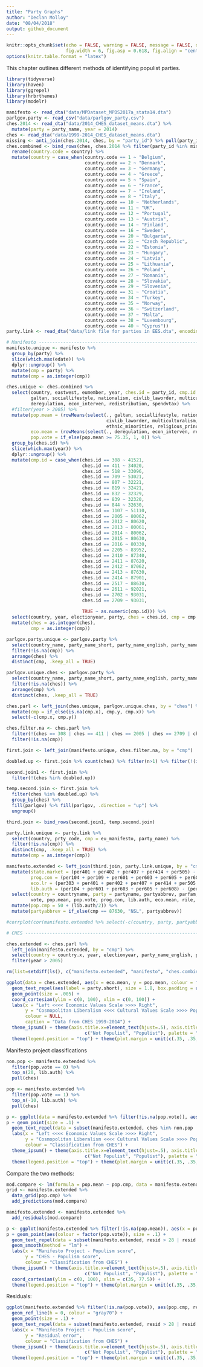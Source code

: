 ```yaml
---
title: "Party Graphs"
author: "Declan Molloy"
date: "08/04/2018"
output: github_document
---
```


```r
knitr::opts_chunk$set(echo = FALSE, warning = FALSE, message = FALSE, dev = "png", dpi = 300, 
                      fig.width = 6, fig.asp = 0.618, fig.align = "center", out.width = "70%")
options(knitr.table.format = "latex")
```

This chapter outlines different methods of identifying populist parties. 

```r
library(tidyverse)
library(haven)
library(ggrepel)
library(hrbrthemes)
library(modelr)
```

```r
manifesto <- read_dta("data/MPDataset_MPDS2017a_stata14.dta")
parlgov.party <- read_csv("data/parlgov_party.csv")
ches.2014 <- read_dta("data/2014_CHES_dataset_means.dta") %>%
  mutate(party = party_name, year = 2014)
ches <- read_dta("data/1999-2014_CHES_dataset_means.dta") 
missing <- anti_join(ches.2014, ches, by = "party_id") %>% pull(party_id)
ches.combined <- bind_rows(ches, ches.2014 %>% filter(party_id %in% missing)) %>%
  rename(country.code = country) %>%
  mutate(country = case_when(country.code == 1 ~ "Belgium", 
                             country.code == 2 ~ "Denmark",
                             country.code == 3 ~ "Germany",
                             country.code == 4 ~ "Greece",
                             country.code == 5 ~ "Spain", 
                             country.code == 6 ~ "France",
                             country.code == 7 ~ "Ireland",
                             country.code == 8 ~ "Italy",
                             country.code == 10 ~ "Netherlands", 
                             country.code == 11 ~ "UK",
                             country.code == 12 ~ "Portugal",
                             country.code == 13 ~ "Austria",
                             country.code == 14 ~ "Finland", 
                             country.code == 16 ~ "Sweden",
                             country.code == 20 ~ "Bulgaria",
                             country.code == 21 ~ "Czech Republic",
                             country.code == 22 ~ "Estonia",
                             country.code == 23 ~ "Hungary",
                             country.code == 24 ~ "Latvia",
                             country.code == 25 ~ "Lithuania",
                             country.code == 26 ~ "Poland",
                             country.code == 27 ~ "Romania",
                             country.code == 28 ~ "Slovakia",
                             country.code == 29 ~ "Slovenia",
                             country.code == 31 ~ "Croatia",
                             country.code == 34 ~ "Turkey",
                             country.code == 35 ~ "Norway",
                             country.code == 36 ~ "Switzerland",
                             country.code == 37 ~ "Malta",
                             country.code == 38 ~ "Luxembourg",
                             country.code == 40 ~ "Cyprus")) 
party.link <- read_dta("data/link file for parties in EES.dta", encoding='latin1')
```
```r
# Manifesto ---------------------------------------------------------------
manifesto.unique <- manifesto %>%
  group_by(party) %>% 
  slice(which.max(edate)) %>%
  dplyr::ungroup() %>%
  mutate(cmp = party) %>%
  mutate(cmp = as.integer(cmp))

ches.unique <- ches.combined %>%
  select(country, eastwest, eumember, year, ches.id = party_id, cmp.id = cmp_id, party, vote, seat, electionyear, family, govt, 
         galtan, sociallifestyle, nationalism, civlib_laworder, multiculturalism, immigrate_policy, ethnic_minorities, religious_principle, urban_rural, 
         deregulation, econ_interven, redistribution, spendvtax) %>%
  #filter(year > 2005) %>%
  mutate(pop.mean = (rowMeans(select(., galtan, sociallifestyle, nationalism, 
                                     civlib_laworder, multiculturalism, immigrate_policy, 
                                     ethnic_minorities, religious_principle, urban_rural), na.rm = TRUE)) * 10,
         eco.mean = (rowMeans(select(., deregulation, econ_interven, redistribution, spendvtax), na.rm = TRUE)) * 10,
         pop.vote = if_else(pop.mean >= 75.35, 1, 0)) %>%
  group_by(ches.id) %>% 
  slice(which.max(year)) %>%
  dplyr::ungroup() %>%
  mutate(cmp.id = case_when(ches.id == 308 ~ 41521,
                            ches.id == 411 ~ 34020,
                            ches.id == 518 ~ 33096,
                            ches.id == 709 ~ 53021,
                            ches.id == 807 ~ 32221,
                            ches.id == 819 ~ 32421,
                            ches.id == 832 ~ 32329,
                            ches.id == 839 ~ 32320,
                            ches.id == 844 ~ 32630,
                            ches.id == 1107 ~ 51110,
                            ches.id == 2005 ~ 80062,
                            ches.id == 2012 ~ 80620,
                            ches.id == 2013 ~ 80061,
                            ches.id == 2014 ~ 80062,
                            ches.id == 2015 ~ 80630,
                            ches.id == 2016 ~ 80330,
                            ches.id == 2205 ~ 83952,
                            ches.id == 2410 ~ 87340,
                            ches.id == 2411 ~ 87620,
                            ches.id == 2412 ~ 87062,
                            ches.id == 2413 ~ 87630,
                            ches.id == 2414 ~ 87901,
                            ches.id == 2517 ~ 88630,
                            ches.id == 2611 ~ 92021,
                            ches.id == 2702 ~ 93031,
                            ches.id == 2709 ~ 93031, 
                            
                            TRUE ~ as.numeric(cmp.id))) %>%
  select(country, year, electionyear, party, ches = ches.id, cmp = cmp.id, vote, pop.mean, eco.mean, pop.vote) %>%
  mutate(ches = as.integer(ches), 
         cmp = as.integer(cmp))

parlgov.party.unique <- parlgov.party %>% 
  select(country_name, party_name_short, party_name_english, party_name, cmp, ches = chess, parlgov = party_id) %>%
  filter(!is.na(cmp)) %>% 
  arrange(ches) %>% 
  distinct(cmp, .keep_all = TRUE)

parlgov.unique.ches <- parlgov.party %>% 
  select(country_name, party_name_short, party_name_english, party_name, cmp, ches = chess, parlgov = party_id) %>%
  filter(!is.na(ches)) %>% 
  arrange(cmp) %>%
  distinct(ches, .keep_all = TRUE)

ches.parl <- left_join(ches.unique, parlgov.unique.ches, by = "ches") %>%
  mutate(cmp = if_else(is.na(cmp.x), cmp.y, cmp.x)) %>%
  select(-c(cmp.x, cmp.y))

ches.filter.na <- ches.parl %>% 
  filter(!(ches == 308 | ches == 411 | ches == 2005 | ches == 2709 | ches == 3113)) %>%
  filter(!is.na(cmp))

first.join <- left_join(manifesto.unique, ches.filter.na, by = "cmp")

doubled.up <- first.join %>% count(ches) %>% filter(n>1) %>% filter(!(is.na(ches))) %>% pull(ches)

second.join1 <- first.join %>%
  filter(!(ches %in% doubled.up))

temp.second.join <- first.join %>%
  filter(ches %in% doubled.up) %>%
  group_by(ches) %>%
  fill(parlgov) %>% fill(parlgov, .direction = "up") %>%
  ungroup()

third.join <- bind_rows(second.join1, temp.second.join)

party.link.unique <- party.link %>%
  select(country, prty_code, cmp = eu_manifesto, party_name) %>%
  filter(!is.na(cmp)) %>%
  distinct(cmp, .keep_all = TRUE) %>%
  mutate(cmp = as.integer(cmp))

manifesto.extended <- left_join(third.join, party.link.unique, by = "cmp") %>%
  mutate(state.market = (per401 + per402 + per407 + per414 + per505) - (per403 + per404 + per405 + per406 + per409 + per412 + per413 + per415 + per416 + per504), 
         prog.con = (per104 + per109 + per601 + per603 + per605 + per608) - (per105 + per106 + per107 + per501 + per503 + per602 + per604 + per607 + per705), 
         eco.lr = (per303 + per401 + per402 + per407 + per414 + per505 + per702 + per704) - (per404 + per406 + per413 + per415 + per503 + per504 + per701), 
         lib.auth = (per104 + per601 + per603 + per605 + per608) - (per105 + per602 + per604 + per607 + per705 + per416)) %>%
  select(country = countryname, party = partyname, partyabbrev, parfam, edate, edate.ches = electionyear, cmp, ches, parlgov,
         vote, pop.mean, pop.vote, prog.con, lib.auth, eco.mean, rile, state.market, eco.lr,planeco, markeco, welfare, per104, per601, per603, per605, per608, per105, per602, per604, per607, per705, per416) %>% 
  mutate(pop.cmp = 50 + (lib.auth/2)) %>%
  mutate(partyabbrev = if_else(cmp == 87630, "NSL", partyabbrev))

#corrplot(cor(manifesto.extended %>% select(-c(country, party, partyabbrev, edate, edate.ches, cmp, ches, parlgov, vote)), use = "complete.obs"), method = "circle")

# CHES --------------------------------------------------------------------

ches.extended <- ches.parl %>%
  left_join(manifesto.extended, by = "cmp") %>%
  select(country = country.x, year, electionyear, party_name_english, party_name, party.short = party.x, party.cmp = party.y, ches = ches.x, cmp, parlgov = parlgov.x, vote = vote.x, pop.mean = pop.mean.x, eco.mean = eco.mean.x, pop.vote = pop.vote.x, lib.auth, eco.lr) %>%
  filter(year > 2005)

rm(list=setdiff(ls(), c("manifesto.extended", "manifesto", "ches.combined", "ches.extended")))
``` 

```r
ggplot(data = ches.extended, aes(x = eco.mean, y = pop.mean, colour = factor(pop.vote))) + 
  geom_text_repel(aes(label = party.short), size = 1.8, box.padding = unit(0.1, 'lines'), point.padding = unit(.1, 'lines')) +
  geom_point(size = .005) + 
  coord_cartesian(ylim = c(0, 100), xlim = c(0, 100)) + 
  labs(x = "Left <<<< Economic Values Scale >>>> Right", 
       y = "Cosmopolitan Liberalism <<<< Cultural Values Scale >>>> Populism",
       colour = NULL, 
       caption = "Data from CHES 1999-2014") + 
  theme_ipsum() + theme(axis.title.x=element_text(hjust=.5), axis.title.y=element_text(hjust=.5)) + scale_color_brewer(labels =
                             c("Not Populist", "Populist"), palette = "Set1", direction=-1) +
  theme(legend.position = "top") + theme(plot.margin = unit(c(.35, .35, .35, .35), "cm"))
```

Manifesto project classifications

```r
non.pop <- manifesto.extended %>% 
  filter(pop.vote == 0) %>%
  top_n(20, lib.auth) %>%
  pull(ches)

pop <- manifesto.extended %>% 
  filter(pop.vote == 1) %>%
  top_n(-10, lib.auth) %>% 
  pull(ches)

p <- ggplot(data = manifesto.extended %>% filter(!is.na(pop.vote)), aes(x = eco.lr, y = lib.auth, colour = factor(pop.vote)))
p + geom_point(size = .1) +
  geom_text_repel(data = subset(manifesto.extended, ches %in% non.pop | ches %in% pop), aes(label = partyabbrev), size = 2.8, box.padding = unit(0.1, 'lines'), point.padding = unit(.1, 'lines')) +
  labs(x = "Left <<<< Economic Values Scale >>>> Right", 
       y = "Cosmopolitan Liberalism <<<< Cultural Values Scale >>>> Populism",
       colour = "Classification from CHES") + 
  theme_ipsum() + theme(axis.title.x=element_text(hjust=.5), axis.title.y=element_text(hjust=.5)) + scale_color_brewer(labels =
                             c("Not Populist", "Populist"), palette = "Set1", direction=-1) +
  theme(legend.position = "top") + theme(plot.margin = unit(c(.35, .35, .35, .35), "cm"))
```

Compare the two methods: 
```r
mod.compare <- lm(formula = pop.mean ~ pop.cmp, data = manifesto.extended)
grid <- manifesto.extended %>%
  data_grid(pop.cmp) %>%
  add_predictions(mod.compare)

manifesto.extended <- manifesto.extended %>%
  add_residuals(mod.compare)

p <- ggplot(manifesto.extended %>% filter(!is.na(pop.mean)), aes(x = pop.cmp, y = pop.mean))
p + geom_point(aes(colour = factor(pop.vote)), size = .1) + 
  geom_text_repel(data = subset(manifesto.extended, resid > 28 | resid < -25), aes(label = partyabbrev, colour = factor(pop.vote)), size = 3.5, box.padding = unit(0.1, 'lines'), point.padding = unit(.1, 'lines')) +
  geom_smooth(method = "lm") + 
  labs(x = "Manifesto Project - Populism score", 
       y = "CHES - Populism score",
       colour = "Classification from CHES") + 
  theme_ipsum() + theme(axis.title.x=element_text(hjust=.5), axis.title.y=element_text(hjust=.5)) + scale_color_brewer(labels =
                             c("Not Populist", "Populist"), palette = "Set1", direction=-1) +
  coord_cartesian(ylim = c(0, 100), xlim = c(35, 77.5)) + 
  theme(legend.position = "top") + theme(plot.margin = unit(c(.35, .35, .35, .35), "cm"))
```

Residuals: 
```r
ggplot(manifesto.extended %>% filter(!is.na(pop.vote)), aes(pop.cmp, resid, colour = factor(pop.vote))) + 
  geom_ref_line(h = 0, colour = "gray70") +
  geom_point(size = .1) +
  geom_text_repel(data = subset(manifesto.extended, resid > 28 | resid < -25), aes(label = partyabbrev), size = 3.5, box.padding = unit(0.1, 'lines'), point.padding = unit(.1, 'lines')) + 
  labs(x = "Manifesto Project - Populism score", 
       y = "Residual error",
       colour = "Classification from CHES") + 
  theme_ipsum() + theme(axis.title.x=element_text(hjust=.5), axis.title.y=element_text(hjust=.5)) + scale_color_brewer(labels =
                             c("Not Populist", "Populist"), palette = "Set1", direction=-1) +
  theme(legend.position = "top") + theme(plot.margin = unit(c(.35, .35, .35, .35), "cm"))
```
